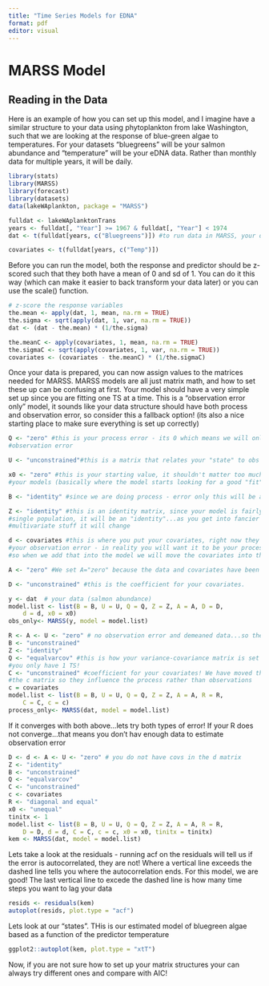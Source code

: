 ```yaml
---
title: "Time Series Models for EDNA"
format: pdf
editor: visual
---
```


# MARSS Model

## Reading in the Data

Here is an example of how you can set up this model, and I imagine have a similar structure to your data using phytoplankton from lake Washington, such that we are looking at the response of blue-green algae to temperatures. For your datasets "bluegreens" will be your salmon abundance and "temperature" will be your eDNA data. Rather than monthly data for multiple years, it will be daily.

```r
library(stats)
library(MARSS)
library(forecast)
library(datasets)
data(lakeWAplankton, package = "MARSS")

fulldat <- lakeWAplanktonTrans 
years <- fulldat[, "Year"] >= 1967 & fulldat[, "Year"] < 1974
dat <- t(fulldat[years, c("Bluegreens")]) #to run data in MARSS, your data needs to be "transposed" this means you will have a bunch of columns that each correspond to a "time" of an observation. Before you do this, you want your response and predictor data to line up perfectly, so that each column in your response is the same as a column in your predictor. Its easiest it they are just a merged dataframe and then you pull each variable out separately!

covariates <- t(fulldat[years, c("Temp")])

```
Before you can run the model, both the response and predictor should be z-scored such that they both have a mean of 0 and sd of 1. You can do it this way (which can make it easier to back transform your data later) or you can use the scale() function.
```r
# z-score the response variables
the.mean <- apply(dat, 1, mean, na.rm = TRUE)
the.sigma <- sqrt(apply(dat, 1, var, na.rm = TRUE))
dat <- (dat - the.mean) * (1/the.sigma)

the.meanC <- apply(covariates, 1, mean, na.rm = TRUE)
the.sigmaC <- sqrt(apply(covariates, 1, var, na.rm = TRUE))
covariates <- (covariates - the.meanC) * (1/the.sigmaC)
```

Once your data is prepared, you can now assign values to the matrices needed for MARSS. MARSS models are all just matrix math, and how to set these up can be confusing at first. Your model should have a very simple set up since you are fitting one TS at a time. This is a "observation error only" model, it sounds like your data structure should have both process and observation error, so consider this a fallback option! (its also a nice starting place to make sure everything is set up correctly)
```r
Q <- "zero" #this is your process error - its 0 which means we will only fit
#observation error

U <- "unconstrained"#this is a matrix that relates your "state" to obs error

x0 <- "zero" #this is your starting value, it shouldn't matter too much for 
#your models (basically where the model starts looking for a good "fit")

B <- "identity" #since we are doing process - error only this will be an identity too

Z <- "identity" #this is an identity matrix, since your model is fairly simple 
#single population, it will be an "identity"...as you get into fancier 
#multivariate stuff it will change 

d <- covariates #this is where you put your covariates, right now they are influencing 
#your observation error - in reality you will want it to be your process error covariate, 
#so when we add that into the model we will move the covariates into the "c" matrices

A <- "zero" #We set A="zero" because the data and covariates have been demeaned

D <- "unconstrained" #this is the coefficient for your covariates. 

y <- dat  # your data (salmon abundance)
model.list <- list(B = B, U = U, Q = Q, Z = Z, A = A, D = D, 
    d = d, x0 = x0)
obs_only<- MARSS(y, model = model.list)
```

```r
R <- A <- U <- "zero" # no observation error and demeaned data...so these are all 0!
B <- "unconstrained" 
Z <- "identity" 
Q <- "equalvarcov" #this is how your variance-covariance matrix is set up - 
#you only have 1 TS!
C <- "unconstrained" #coefficient for your covariates! We have moved them to 
#the c matrix so they influence the process rather than observations
c = covariates
model.list <- list(B = B, U = U, Q = Q, Z = Z, A = A, R = R, 
    C = C, c = c)
process_only<- MARSS(dat, model = model.list)

```

If it converges with both above...lets try both types of error! If your R does not converge...that means you don't hav enough data to estimate observation error
```r
D <- d <- A <- U <- "zero" # you do not have covs in the d matrix
Z <- "identity"
B <- "unconstrained"
Q <- "equalvarcov"
C <- "unconstrained"
c <- covariates
R <- "diagonal and equal"
x0 <- "unequal"
tinitx <- 1
model.list <- list(B = B, U = U, Q = Q, Z = Z, A = A, R = R, 
    D = D, d = d, C = C, c = c, x0 = x0, tinitx = tinitx)
kem <- MARSS(dat, model = model.list)

```
Lets take a look at the residuals - running acf on the residuals will tell us if the error is autocorrelated, they are not! Where a vertical line exceeds the dashed line tells you where the autocorrelation ends. For this model, we are good! The last vertical line to excede the dashed line is how many time steps you want to lag your data
```r
resids <- residuals(kem)
autoplot(resids, plot.type = "acf")

```
Lets look at our "states". THis is our estimated model of bluegreen algae based as a function of the predictor temperature
```r
ggplot2::autoplot(kem, plot.type = "xtT")
```

Now, if you are not sure how to set up your matrix structures your can always try different ones and compare with AIC!